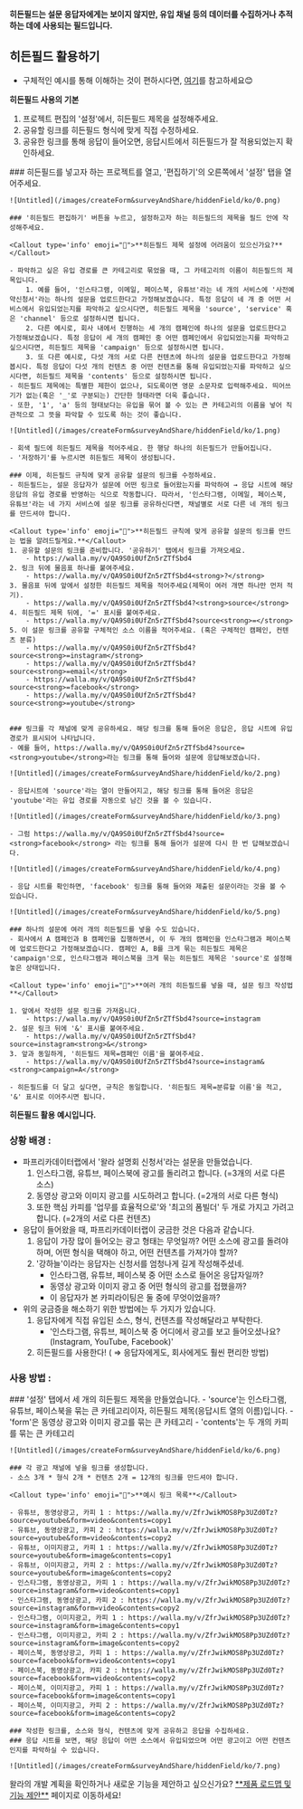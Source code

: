 
<Callout type='info' emoji="🔔">**히든필드는 설문 응답자에게는 보이지 않지만, 유입 채널 등의 데이터를 수집하거나 추적하는 데에 사용되는 필드입니다.**</Callout>

## 히든필드 활용하기

- 구체적인 예시를 통해 이해하는 것이 편하시다면, [여기](https://www.notion.so/46c0b18ad4684855a8a971bcd4787a66?pvs=21)를 참고하세요😊

<Callout type='info' emoji="🔔">**히든필드 사용의 기본**</Callout>
1. 프로젝트 편집의 '설정'에서, 히든필드 제목을 설정해주세요.
2. 공유할 링크를 히든필드 형식에 맞게 직접 수정하세요.
3. 공유한 링크를 통해 응답이 들어오면, 응답시트에서 히든필드가 잘 적용되었는지 확인하세요.

<Steps>
    ### 히든필드를 넣고자 하는 프로젝트를 열고, '편집하기'의 오른쪽에서 '설정' 탭을 열어주세요.

    ![Untitled](/images/createForm&surveyAndShare/hiddenField/ko/0.png)

    ### '히든필드 편집하기' 버튼을 누르고, 설정하고자 하는 히든필드의 제목을 필드 안에 작성해주세요.

    <Callout type='info' emoji="🔔">**히든필드 제목 설정에 어려움이 있으신가요?**</Callout>

    - 파악하고 싶은 유입 경로를 큰 카테고리로 묶었을 때, 그 카테고리의 이름이 히든필드의 제목입니다.
        1. 예를 들어, '인스타그램, 이메일, 페이스북, 유튜브'라는 네 개의 서비스에 '사전예약신청서'라는 하나의 설문을 업로드한다고 가정해보겠습니다. 특정 응답이 네 개 중 어떤 서비스에서 유입되었는지를 파악하고 싶으시다면, 히든필드 제목을 'source', 'service' 혹은 'channel' 등으로 설정하시면 됩니다.
        2. 다른 예시로, 회사 내에서 진행하는 세 개의 캠페인에 하나의 설문을 업로드한다고 가정해보겠습니다. 특정 응답이 세 개의 캠페인 중 어떤 캠페인에서 유입되었는지를 파악하고 싶으시다면, 히든필드 제목을 'campaign' 등으로 설정하시면 됩니다.
        3. 또 다른 예시로, 다섯 개의 서로 다른 컨텐츠에 하나의 설문을 업로드한다고 가정해봅시다. 특정 응답이 다섯 개의 컨텐츠 중 어떤 컨텐츠를 통해 유입되었는지를 파악하고 싶으시다면, 히든필드 제목을 'contents' 등으로 설정하시면 됩니다.
    - 히든필드 제목에는 특별한 제한이 없으나, 되도록이면 영문 소문자로 입력해주세요. 띄어쓰기가 없는(혹은 '_'로 구분되는) 간단한 형태라면 더욱 좋습니다.
    - 또한, '1', 'a' 등의 형태보다는 유입을 묶어 볼 수 있는 큰 카테고리의 이름을 넣어 직관적으로 그 뜻을 파악할 수 있도록 하는 것이 좋습니다.

    ![Untitled](/images/createForm&surveyAndShare/hiddenField/ko/1.png)

    - 회색 필드에 히든필드 제목을 적어주세요. 한 행당 하나의 히든필드가 만들어집니다.
    - '저장하기'를 누르시면 히든필드 제목이 생성됩니다.

    ### 이제, 히든필드 규칙에 맞게 공유할 설문의 링크를 수정하세요.
    - 히든필드는, 설문 응답자가 설문에 어떤 링크로 들어왔는지를 파악하여 → 응답 시트에 해당 응답의 유입 경로를 반영하는 식으로 작동합니다. 따라서, '인스타그램, 이메일, 페이스북, 유튜브'라는 네 가지 서비스에 설문 링크를 공유하신다면, 채널별로 서로 다른 네 개의 링크를 만드셔야 합니다.

    <Callout type='info' emoji="🔔">**히든필드 규칙에 맞게 공유할 설문의 링크를 만드는 법을 알려드릴게요.**</Callout>
    1. 공유할 설문의 링크를 준비합니다. '공유하기' 탭에서 링크를 가져오세요.
        - https://walla.my/v/QA9S0i0UfZn5rZTfSbd4
    2. 링크 뒤에 물음표 하나를 붙여주세요.
        - https://walla.my/v/QA9S0i0UfZn5rZTfSbd4<strong>?</strong>
    3. 물음표 뒤에 앞에서 설정한 히든필드 제목을 적어주세요(제목이 여러 개면 하나만 먼저 적기).
        - https://walla.my/v/QA9S0i0UfZn5rZTfSbd4?<strong>source</strong>
    4. 히든필드 제목 뒤에, '=' 표시를 붙여주세요.
        - https://walla.my/v/QA9S0i0UfZn5rZTfSbd4?source<strong>=</strong>
    5. 이 설문 링크를 공유할 구체적인 소스 이름을 적어주세요. (혹은 구체적인 캠페인, 컨텐츠 분류)
        - https://walla.my/v/QA9S0i0UfZn5rZTfSbd4?source<strong>=instagram</strong>
        - https://walla.my/v/QA9S0i0UfZn5rZTfSbd4?source<strong>=email</strong>
        - https://walla.my/v/QA9S0i0UfZn5rZTfSbd4?source<strong>=facebook</strong>
        - https://walla.my/v/QA9S0i0UfZn5rZTfSbd4?source<strong>=youtube</strong>


    ### 링크를 각 채널에 맞게 공유하세요. 해당 링크를 통해 들어온 응답은, 응답 시트에 유입 경로가 표시되어 나타납니다.
    - 예를 들어, https://walla.my/v/QA9S0i0UfZn5rZTfSbd4?source=<strong>youtube</strong>라는 링크를 통해 들어와 설문에 응답해보겠습니다.

    ![Untitled](/images/createForm&surveyAndShare/hiddenField/ko/2.png)

    - 응답시트에 'source'라는 열이 만들어지고, 해당 링크를 통해 들어온 응답은 'youtube'라는 유입 경로를 자동으로 남긴 것을 볼 수 있습니다.

    ![Untitled](/images/createForm&surveyAndShare/hiddenField/ko/3.png)

    - 그럼 https://walla.my/v/QA9S0i0UfZn5rZTfSbd4?source=<strong>facebook</strong> 라는 링크를 통해 들어가 설문에 다시 한 번 답해보겠습니다.

    ![Untitled](/images/createForm&surveyAndShare/hiddenField/ko/4.png)

    - 응답 시트를 확인하면, 'facebook' 링크를 통해 들어와 제출된 설문이라는 것을 볼 수 있습니다.

    ![Untitled](/images/createForm&surveyAndShare/hiddenField/ko/5.png)

    ### 하나의 설문에 여러 개의 히든필드를 넣을 수도 있습니다.
    - 회사에서 A 캠페인과 B 캠페인을 집행하면서, 이 두 개의 캠페인을 인스타그램과 페이스북에 업로드한다고 가정해보겠습니다. 캠페인 A, B를 크게 묶는 히든필드 제목은 'campaign'으로, 인스타그램과 페이스북을 크게 묶는 히든필드 제목은 'source'로 설정해놓은 상태입니다.

    <Callout type='info' emoji="🔔">**여러 개의 히든필드를 넣을 때, 설문 링크 작성법**</Callout>

    1. 앞에서 작성한 설문 링크를 가져옵니다.
        - https://walla.my/v/QA9S0i0UfZn5rZTfSbd4?source=instagram
    2. 설문 링크 뒤에 '&' 표시를 붙여주세요.
        - https://walla.my/v/QA9S0i0UfZn5rZTfSbd4?source=instagram<strong>&</strong>
    3. 앞과 동일하게, '히든필드 제목=캠페인 이름'을 붙여주세요.
        - https://walla.my/v/QA9S0i0UfZn5rZTfSbd4?source=instagram&<strong>campaign=A</strong>

    - 히든필드를 더 달고 싶다면, 규칙은 동일합니다. '히든필드 제목=분류할 이름'을 적고, '&' 표시로 이어주시면 됩니다.

</Steps>

<Callout type='info' emoji="🔔">**히든필드 활용 예시입니다.**</Callout>

### 상황 배경 :

- 파프리카데이터랩에서 '왈라 설명회 신청서'라는 설문을 만들었습니다.
    1. 인스타그램, 유튜브, 페이스북에 광고를 돌리려고 합니다. (=3개의 서로 다른 소스)
    2. 동영상 광고와 이미지 광고를 시도하려고 합니다. (=2개의 서로 다른 형식) 
    3. 또한 핵심 카피를 '업무를 효율적으로'와 '최고의 폼빌더' 두 개로 가지고 가려고 합니다. (=2개의 서로 다른 컨텐츠)
- 응답이 들어왔을 때, 파프리카데이터랩이 궁금한 것은 다음과 같습니다.
    1. 응답이 가장 많이 들어오는 광고 형태는 무엇일까? 어떤 소스에 광고를 돌려야 하며, 어떤 형식을 택해야 하고, 어떤 컨텐츠를 가져가야 할까?
    2. '강하늘'이라는 응답자는 신청서를 엄청나게 길게 작성해주셨네. 
        - 인스타그램, 유튜브, 페이스북 중 어떤 소스로 들어온 응답자일까?
        - 동영상 광고와 이미지 광고 중 어떤 형식의 광고를 접했을까?
        - 이 응답자가 본 카피라이팅은 둘 중에 무엇이었을까?
- 위의 궁금증을 해소하기 위한 방법에는 두 가지가 있습니다.
    1. 응답자에게 직접 유입된 소스, 형식, 컨텐츠를 작성해달라고 부탁한다.
        - '인스타그램, 유튜브, 페이스북 중 어디에서 광고를 보고 들어오셨나요? (Instagram, YouTube, Facebook)'
    2. 히든필드를 사용한다! ( ⇒ 응답자에게도, 회사에게도 훨씬 편리한 방법)

### 사용 방법 :

<Steps>
    ### '설정' 탭에서 세 개의 히든필드 제목을 만들었습니다.
    - 'source'는 인스타그램, 유튜브, 페이스북을 묶는 큰 카테고리이자, 히든필드 제목(응답시트 열의 이름)입니다.
    - 'form'은 동영상 광고와 이미지 광고를 묶는 큰 카테고리
    - 'contents'는 두 개의 카피를 묶는 큰 카테고리

    ![Untitled](/images/createForm&surveyAndShare/hiddenField/ko/6.png)

    ### 각 광고 채널에 넣을 링크를 생성합니다.
    - 소스 3개 * 형식 2개 * 컨텐츠 2개 = 12개의 링크를 만드셔야 합니다.

    <Callout type='info' emoji="🔔">**예시 링크 목록**</Callout>

    - 유튜브, 동영상광고, 카피 1 : https://walla.my/v/ZfrJwikMOS8Pp3UZd0Tz?source=youtube&form=video&contents=copy1
    - 유튜브, 동영상광고, 카피 2 : https://walla.my/v/ZfrJwikMOS8Pp3UZd0Tz?source=youtube&form=video&contents=copy2
    - 유튜브, 이미지광고, 카피 1 : https://walla.my/v/ZfrJwikMOS8Pp3UZd0Tz?source=youtube&form=image&contents=copy1
    - 유튜브, 이미지광고, 카피 2 : https://walla.my/v/ZfrJwikMOS8Pp3UZd0Tz?source=youtube&form=image&contents=copy2
    - 인스타그램, 동영상광고, 카피 1 : https://walla.my/v/ZfrJwikMOS8Pp3UZd0Tz?source=instagram&form=video&contents=copy1
    - 인스타그램, 동영상광고, 카피 2 : https://walla.my/v/ZfrJwikMOS8Pp3UZd0Tz?source=instagram&form=video&contents=copy2
    - 인스타그램, 이미지광고, 카피 1 : https://walla.my/v/ZfrJwikMOS8Pp3UZd0Tz?source=instagram&form=image&contents=copy1
    - 인스타그램, 이미지광고, 카피 2 : https://walla.my/v/ZfrJwikMOS8Pp3UZd0Tz?source=instagram&form=image&contents=copy2
    - 페이스북, 동영상광고, 카피 1 : https://walla.my/v/ZfrJwikMOS8Pp3UZd0Tz?source=facebook&form=video&contents=copy1
    - 페이스북, 동영상광고, 카피 2 : https://walla.my/v/ZfrJwikMOS8Pp3UZd0Tz?source=facebook&form=video&contents=copy2
    - 페이스북, 이미지광고, 카피 1 : https://walla.my/v/ZfrJwikMOS8Pp3UZd0Tz?source=facebook&form=image&contents=copy1
    - 페이스북, 이미지광고, 카피 2 : https://walla.my/v/ZfrJwikMOS8Pp3UZd0Tz?source=facebook&form=image&contents=copy2

    ### 작성한 링크를, 소스와 형식, 컨텐츠에 맞게 공유하고 응답을 수집하세요.
    ### 응답 시트를 보면, 해당 응답이 어떤 소스에서 유입되었으며 어떤 광고이고 어떤 컨텐츠인지를 파악하실 수 있습니다.

    ![Untitled](/images/createForm&surveyAndShare/hiddenField/ko/7.png)
</Steps>

<Callout type='info' emoji="🔔">
    왈라의 개발 계획을 확인하거나 새로운 기능을 제안하고 싶으신가요? <a href='https://app.walla.my/signin?redirectUrl=/support/featureRequest' target="_blank" rel="noopener noreferrer" style={{textDecoration: 'underline'}}>**제품 로드맵 및 기능 제안**</a> 페이지로 이동하세요!
</Callout>